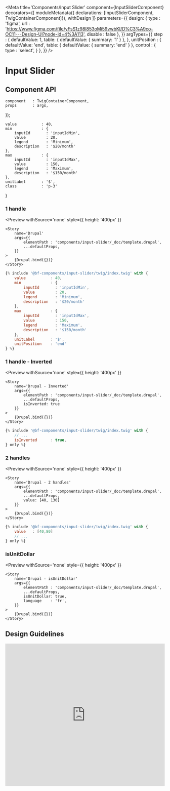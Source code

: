 
<Meta
    title='Components/Input Slider'
    component={InputSliderComponent}
    decorators={[
        moduleMetadata({ declarations: [InputSliderComponent, TwigContainerComponent]}),
        withDesign
    ]}
    parameters={{
        design: {
            type    : 'figma',
            url     : 'https://www.figma.com/file/yFsS1z98l853oMi59vwbKI/D%C3%A9co-OC11---Design-UI?node-id=4%3A113',
            disable : false
        },
    }}
    argTypes={{
        step     : {
            defaultValue: 1,
            table: { defaultValue: { summary: '1' } },
        },
        unitPosition : {
            defaultValue: 'end',
            table: { defaultValue: { summary: 'end' } },
            control : {
                type : 'select',
            }
        },
    }}
/>

# Input Slider

## Component API

<Props of={InputSliderComponent} />

    component   : TwigContainerComponent,
    props       : args,
});

    value           : 40,
    min             : {
        inputId       : 'inputIdMin',
        value         : 20,
        legend        : 'Minimum',
        description   : '$20/month'
    },
    max             : {
        inputId       : 'inputIdMax',
        value         : 150,
        legend        : 'Maximum',
        description   : '$150/month'
    },
    unitLabel       : '$',
    class           : 'p-3'
}

### 1 handle

<Preview
    withSource='none'
    style={{ height: '400px' }}
>
    <Story
        name='Drupal'
        args={{
            elementPath : 'components/input-slider/_doc/template.drupal',
            ...defaultProps,
        }}
    >
        {Drupal.bind({})}
    </Story>
</Preview>

```jsx
{% include '@bf-components/input-slider/twig/index.twig' with {
    value           : 40,
    min             : {
        inputId       : 'inputIdMin',
        value         : 20,
        legend        : 'Minimum',
        description   : '$20/month'
    },
    max             : {
        inputId       : 'inputIdMax',
        value         : 150,
        legend        : 'Maximum',
        description   : '$150/month'
    },
    unitLabel       : '$',
    unitPosition    : 'end'
} %}
```
### 1 handle - Inverted

<Preview
    withSource='none'
    style={{ height: '400px' }}
>
    <Story
        name='Drupal - Inverted'
        args={{
            elementPath : 'components/input-slider/_doc/template.drupal',
            ...defaultProps,
            isInverted: true
        }}
    >
        {Drupal.bind({})}
    </Story>
</Preview>

```jsx
{% include '@bf-components/input-slider/twig/index.twig' with {
    // ...
    isInverted      : true,
} only %}
```


### 2 handles

<Preview
    withSource='none'
    style={{ height: '400px' }}
>
    <Story
        name='Drupal - 2 handles'
        args={{
            elementPath : 'components/input-slider/_doc/template.drupal',
            ...defaultProps,
            value: [40, 130]
        }}
    >
        {Drupal.bind({})}
    </Story>
</Preview>

```jsx
{% include '@bf-components/input-slider/twig/index.twig' with {
    value   : [40,80]
    // ...
} only %}
```

### isUnitDollar

<Preview
    withSource='none'
    style={{ height: '400px' }}
>
    <Story
        name='Drupal - isUnitDollar'
        args={{
            elementPath : 'components/input-slider/_doc/template.drupal',
            ...defaultProps,
            isUnitDollar: true,
            language    : 'fr',
        }}
    >
        {Drupal.bind({})}
    </Story>
</Preview>

## Design Guidelines

<iframe width='100%' height='450' src='https://www.figma.com/embed?embed_host=share&url=https%3A%2F%2Fwww.figma.com%2Ffile%2FyFsS1z98l853oMi59vwbKI%2FD%25C3%25A9co-OC11---Design-UI%3Fnode-id%3D3410%253A214676' frameBorder='0' allowFullScreen></iframe>
